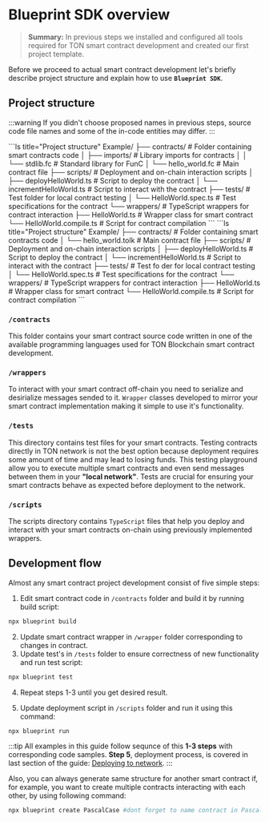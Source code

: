 

# Blueprint SDK overview

> **Summary:** In previous steps we installed and configured all tools required for TON smart contract development and created our first project template. 

Before we proceed to actual smart contract development let's briefly describe project structure and explain how to use **`Blueprint SDK`**.

## Project structure

:::warning
If you didn't choose proposed names in previous steps, source code file names and some of the in-code entities may differ.
:::

<Tabs groupId="language">
<TabItem value="FunC" label="FunC">
```ls title="Project structure"
Example/
├── contracts/           # Folder containing smart contracts code
│   ├── imports/         # Library imports for contracts
│   │   └── stdlib.fc    # Standard library for FunC
│   └── hello_world.fc   # Main contract file
├── scripts/             # Deployment and on-chain interaction scripts
│   ├── deployHelloWorld.ts     # Script to deploy the contract
│   └── incrementHelloWorld.ts  # Script to interact with the contract
├── tests/               # Test folder for local contract testing
│   └── HelloWorld.spec.ts      # Test specifications for the contract
└── wrappers/            # TypeScript wrappers for contract interaction
    ├── HelloWorld.ts           # Wrapper class for smart contract
    └── HelloWorld.compile.ts   # Script for contract compilation
```
</TabItem>
<TabItem value="Tolk" label="Tolk">
```ls title="Project structure"
Example/
├── contracts/           # Folder containing smart contracts code
│   └── hello_world.tolk # Main contract file
├── scripts/             # Deployment and on-chain interaction scripts
│   ├── deployHelloWorld.ts     # Script to deploy the contract
│   └── incrementHelloWorld.ts  # Script to interact with the contract
├── tests/               # Test fo der for local contract testing
│   └── HelloWorld.spec.ts      # Test specifications for the contract
└── wrappers/            # TypeScript wrappers for contract interaction
    ├── HelloWorld.ts           # Wrapper class for smart contract
    └── HelloWorld.compile.ts   # Script for contract compilation
```
</TabItem>
</Tabs>

### `/contracts`

This folder contains your smart contract source code written in one of the available programming languages used for TON Blockchain smart contract development.

### `/wrappers`

To interact with your smart contract off-chain you need to serialize and desirialize messages sended to it. `Wrapper` classes developed to mirror your smart contract implementation making it simple to use it's functionality.

### `/tests`

This directory contains test files for your smart contracts. Testing contracts directly in TON network is not the best option because deployment requires some amount of time and may lead to losing funds. This testing playground allow you to execute multiple smart contracts and even send messages between them in your **"local network"**. Tests are crucial for ensuring your smart contracts behave as expected before deployment to the network.

### `/scripts`

The scripts directory contains `TypeScript` files that help you deploy and interact with your smart contracts on-chain using previously implemented wrappers.

## Development flow

Almost any smart contract project development consist of five simple steps:

 1. Edit smart contract code in `/contracts` folder and build it by running build script:

```bash
npx blueprint build
```

 2. Update smart contract wrapper in `/wrapper` folder corresponding to changes in contract.
 3. Update test's in `/tests` folder to ensure correctness of new functionality and run test script:

```bash
npx blueprint test
```

 4. Repeat steps 1-3 until you get desired result.

 5. Update deployment script in `/scripts` folder and run it using this command:

```bash
npx blueprint run
```

:::tip
All examples in this guide follow sequnce of this **1-3 steps** with corresponding code samples. **Step 5**, deployment process, is covered in last section of the guide: [Deploying to network](/v3/guidelines/quick-start/developing-smart-contracts/deploying-to-network/).
:::

Also, you can always generate same structure for another smart contract if, for example, you want to create multiple contracts interacting with each other, by using following command:

```bash
npx blueprint create PascalCase #dont forget to name contract in PascalCase
```


<Feedback />

